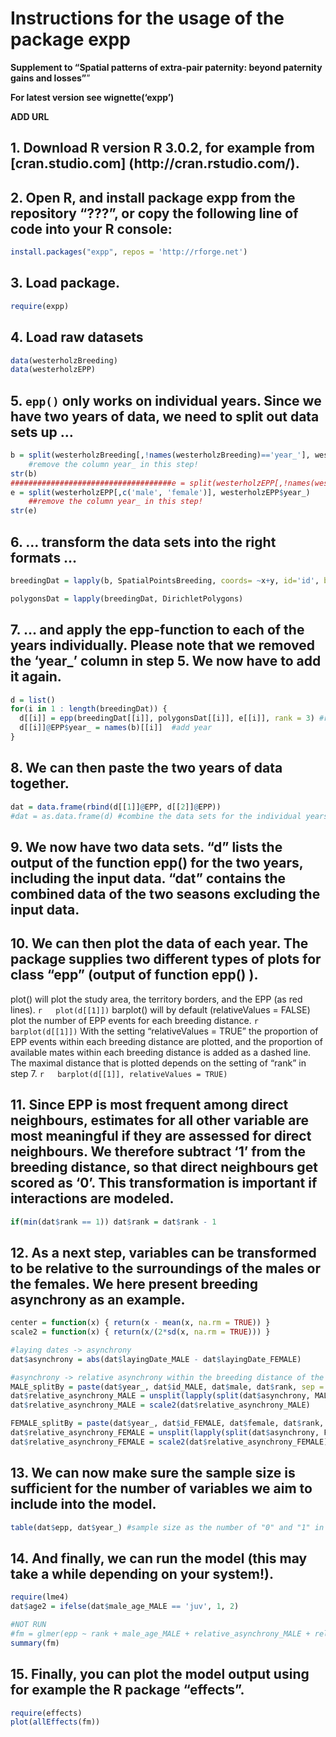 <!--
%\VignetteEngine{knitr::docco_linear}
%\VignetteIndexEntry{An Introduction to formatR}
-->


# Instructions for the usage of the package expp


**Supplement to "Spatial patterns of extra-pair paternity: beyond paternity gains and losses"**"

**For latest version see wignette('expp')**

**ADD URL**

## 1. Download R version R 3.0.2, for example from [cran.studio.com] (http://cran.rstudio.com/).

## 2. Open R, and install package expp from the repository "???", or copy the following line of code into your R console:
  
  ```r
  install.packages("expp", repos = 'http://rforge.net')
  ```
  
## 3. Load package.
  ```r
  require(expp)
  ```

## 4. Load raw datasets
  ```r
  data(westerholzBreeding)
  data(westerholzEPP)
  ```
  
## 5. `epp()` only works on individual years. Since we have two years of data, we need to split out data sets up ...  
  ```r
  b = split(westerholzBreeding[,!names(westerholzBreeding)=='year_'], westerholzBreeding$year_)
      #remove the column year_ in this step!
  str(b)
  ####################################e = split(westerholzEPP[,!names(westerholzEPP)=='year_'], westerholzEPP$year_) 
  e = split(westerholzEPP[,c('male', 'female')], westerholzEPP$year_) 
      ##remove the column year_ in this step!
  str(e)
  ```

## 6. ... transform the data sets into the right formats ...
  ```r
  breedingDat = lapply(b, SpatialPointsBreeding, coords= ~x+y, id='id', breeding= ~male + female)
  
  polygonsDat = lapply(breedingDat, DirichletPolygons)
  ```
  
## 7. ... and apply the epp-function to each of the years individually. Please note that we removed the 'year_' column in step 5. We now have to add it again.
  ```r
  d = list()
  for(i in 1 : length(breedingDat)) {
    d[[i]] = epp(breedingDat[[i]], polygonsDat[[i]], e[[i]], rank = 3) #run epp()
    d[[i]]@EPP$year_ = names(b)[[i]]  #add year
  }
  ```
  
## 8. We can then paste the two years of data together.
  ```r
  dat = data.frame(rbind(d[[1]]@EPP, d[[2]]@EPP))
  #dat = as.data.frame(d) #combine the data sets for the individual years
  ```
  
## 9. We now have two data sets. "d" lists the output of the function epp() for the two years, including the input data. "dat" contains the combined data of the two seasons excluding the input data.
  
## 10. We can then plot the data of each year. The package supplies two different types of plots for class "epp" (output of function epp()  ).  
  plot() will plot the study area, the territory borders, and the EPP (as red lines).
  ```r
  plot(d[[1]])
  ```
  barplot() will by default (relativeValues = FALSE) plot the number of EPP events for each breeding distance. 
  ```r
  barplot(d[[1]])
  ```
  With the setting "relativeValues = TRUE" the proportion of EPP events within each breeding distance are plotted, and the proportion of available mates within each breeding distance is added as a dashed line. The maximal distance that is plotted depends on the setting of "rank" in step 7.
  ```r
  barplot(d[[1]], relativeValues = TRUE)
  ```

## 11. Since EPP is most frequent among direct neighbours, estimates for all other variable are most meaningful if they are assessed for direct neighbours. We therefore subtract '1' from the breeding distance, so that direct neighbours get scored as '0'. This transformation is important if interactions are modeled.
  ```r
  if(min(dat$rank == 1)) dat$rank = dat$rank - 1
  ```

## 12. As a next step, variables can be transformed to be relative to the surroundings of the males or the females. We here present breeding asynchrony as an example.  
  ```r
  center = function(x) { return(x - mean(x, na.rm = TRUE)) }
  scale2 = function(x) { return(x/(2*sd(x, na.rm = TRUE))) }
  
  #laying dates -> asynchrony
  dat$asynchrony = abs(dat$layingDate_MALE - dat$layingDate_FEMALE)
  
  #asynchrony -> relative asynchrony within the breeding distance of the focal pair
  MALE_splitBy = paste(dat$year_, dat$id_MALE, dat$male, dat$rank, sep = "_")
  dat$relative_asynchrony_MALE = unsplit(lapply(split(dat$asynchrony, MALE_splitBy), center), MALE_splitBy)
  dat$relative_asynchrony_MALE = scale2(dat$relative_asynchrony_MALE)
  
  FEMALE_splitBy = paste(dat$year_, dat$id_FEMALE, dat$female, dat$rank, sep = "_")
  dat$relative_asynchrony_FEMALE = unsplit(lapply(split(dat$asynchrony, FEMALE_splitBy), center), FEMALE_splitBy)
  dat$relative_asynchrony_FEMALE = scale2(dat$relative_asynchrony_FEMALE)
  
  ```

## 13. We can now make sure the sample size is sufficient for the number of variables we aim to include into the model.
  ```r
  table(dat$epp, dat$year_) #sample size as the number of "0" and "1" in the epp column
  ```
  
## 14. And finally, we can run the model (this may take a while depending on your system!).
  ```r
  require(lme4)
  dat$age2 = ifelse(dat$male_age_MALE == 'juv', 1, 2)
  
  #NOT RUN
  #fm = glmer(epp ~ rank + male_age_MALE + relative_asynchrony_MALE + relative_asynchrony_FEMALE + (1|male) + (1|female) + (1|year_), data = dat, family = binomial)
  summary(fm)
  ```
  
## 15. Finally, you can plot the model output using for example the R package "effects".
  ```r
  require(effects)
  plot(allEffects(fm))
  ```

